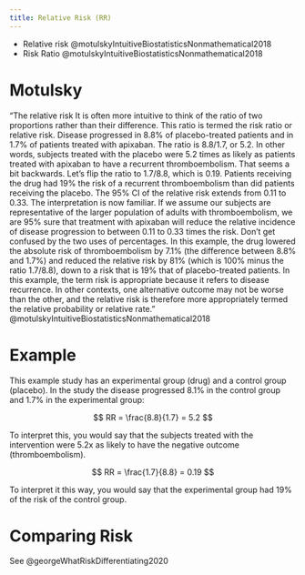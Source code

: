 ```yaml
---
title: Relative Risk (RR)
---
```

:::{.callout-note title="AKA"}

- Relative risk @motulskyIntuitiveBiostatisticsNonmathematical2018
- Risk Ratio @motulskyIntuitiveBiostatisticsNonmathematical2018
:::



# Motulsky

"The relative risk It is often more intuitive to think of the ratio of two proportions rather than their difference. This ratio is termed the risk ratio or relative risk. Disease progressed in 8.8% of placebo-treated patients and in 1.7% of patients treated with apixaban. The ratio is 8.8/1.7, or 5.2. In other words, subjects treated with the placebo were 5.2 times as likely as patients treated with apixaban to have a recurrent thromboembolism. That seems a bit backwards. Let’s flip the ratio to 1.7/8.8, which is 0.19. Patients receiving the drug had 19% the risk of a recurrent thromboembolism than did patients receiving the placebo. The 95% CI of the relative risk extends from 0.11 to 0.33. The interpretation is now familiar. If we assume our subjects are representative of the larger population of adults with thromboembolism, we are 95% sure that treatment with apixaban will reduce the relative incidence of disease progression to between 0.11 to 0.33 times the risk. Don’t get confused by the two uses of percentages. In this example, the drug lowered the absolute risk of thromboembolism by 7.1% (the difference between 8.8% and 1.7%) and reduced the relative risk by 81% (which is 100% minus the ratio 1.7/8.8), down to a risk that is 19% that of placebo-treated patients. In this example, the term risk is appropriate because it refers to disease recurrence. In other contexts, one alternative outcome may not be worse than the other, and the relative risk is therefore more appropriately termed the relative probability or relative rate." @motulskyIntuitiveBiostatisticsNonmathematical2018 


# Example
This example study has an experimental group (drug) and a control group (placebo).
In the study the disease progressed 8.1% in the control group and 1.7% in the experimental group:


$$
RR = \frac{8.8}{1.7} = 5.2
$$

To interpret this, you would say that the subjects treated with the intervention were 5.2x as likely to have the negative outcome (thromboembolism).

$$
RR = \frac{1.7}{8.8} = 0.19
$$

To interpret it this way, you would say that the experimental group had 19% of the risk of the control group.



# Comparing Risk

See @georgeWhatRiskDifferentiating2020 